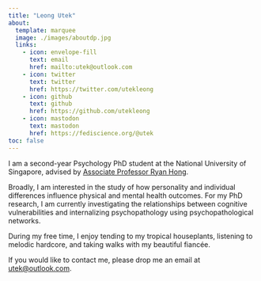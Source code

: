 ```yaml
---
title: "Leong Utek"
about:
  template: marquee
  image: ./images/aboutdp.jpg
  links:
    - icon: envelope-fill
      text: email
      href: mailto:utek@outlook.com
    - icon: twitter
      text: twitter
      href: https://twitter.com/utekleong
    - icon: github
      text: github
      href: https://github.com/utekleong
    - icon: mastodon
      text: mastodon
      href: https://fediscience.org/@utek
toc: false
---
```


I am a second-year Psychology PhD student at the National University of Singapore, advised by [Associate Professor Ryan Hong](https://profile.nus.edu.sg/fass/psyhysr/).

Broadly, I am interested in the study of how personality and individual differences influence physical and mental health outcomes. For my PhD research, I am currently investigating the relationships between cognitive vulnerabilities and internalizing psychopathology using psychopathological networks.

During my free time, I enjoy tending to my tropical houseplants, listening to melodic hardcore, and taking walks with my beautiful fiancée.

If you would like to contact me, please drop me an email at [utek@outlook.com](mailto:utek@outlook.com).
